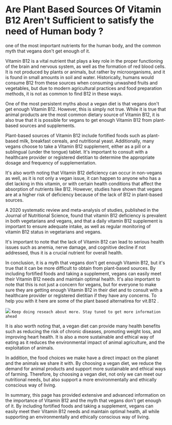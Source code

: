 # Are Plant Based Sources Of Vitamin B12 Aren't Sufficient to satisfy the need of Human body ?

one of the most important nutrients for the human body, and the common myth that vegans don't get enough of it.

Vitamin B12 is a vital nutrient that plays a key role in the proper functioning of the brain and nervous system, as well as the formation of red blood cells. It is not produced by plants or animals, but rather by microorganisms, and it is found in small amounts in soil and water. Historically, humans would consume B12 from these sources when consuming unwashed fruits and vegetables, but due to modern agricultural practices and food preparation methods, it is not as common to find B12 in these ways.

One of the most persistent myths about a vegan diet is that vegans don't get enough Vitamin B12. However, this is simply not true. While it is true that animal products are the most common dietary source of Vitamin B12, it is also true that it is possible for vegans to get enough Vitamin B12 from plant-based sources and supplements.

Plant-based sources of Vitamin B12 include fortified foods such as plant-based milk, breakfast cereals, and nutritional yeast. Additionally, many vegans choose to take a Vitamin B12 supplement, either as a pill or a sublingual (under the tongue) tablet. It's important to consult with a healthcare provider or registered dietitian to determine the appropriate dosage and frequency of supplementation.

It's also worth noting that Vitamin B12 deficiency can occur in non-vegans as well, as it is not only a vegan issue, it can happen to anyone who has a diet lacking in this vitamin, or with certain health conditions that affect the absorption of nutrients like B12. However, studies have shown that vegans are at a higher risk of deficiency because of the lack of B12 in plant-based sources.

A 2020 systematic review and meta-analysis of studies, published in the Journal of Nutritional Science, found that vitamin B12 deficiency is prevalent in both vegetarians and vegans, and that a daily vitamin B12 supplement is important to ensure adequate intake, as well as regular monitoring of vitamin B12 status in vegetarians and vegans.

It's important to note that the lack of Vitamin B12 can lead to serious health issues such as anemia, nerve damage, and cognitive decline if not addressed, thus it is a crucial nutrient for overall health.

In conclusion, it is a myth that vegans don't get enough Vitamin B12, but it's true that it can be more difficult to obtain from plant-based sources. By including fortified foods and taking a supplement, vegans can easily meet their Vitamin B12 needs and maintain optimal health. It's also important to note that this is not just a concern for vegans, but for everyone to make sure they are getting enough Vitamin B12 in their diet and to consult with a healthcare provider or registered dietitian if they have any concerns. To help you with it here are some of the plant based alternatirea for vit.B12 . 

![](./img_05.jpg)
`Keep doing reseach about more. Stay tuned to get more information ahead`

It is also worth noting that, a vegan diet can provide many health benefits such as reducing the risk of chronic diseases, promoting weight loss, and improving heart health. It is also a more sustainable and ethical way of eating as it reduces the environmental impact of animal agriculture, and the exploitation of animals.

In addition, the food choices we make have a direct impact on the planet and the animals we share it with. By choosing a vegan diet, we reduce the demand for animal products and support more sustainable and ethical ways of farming. Therefore, by choosing a vegan diet, not only we can meet our nutritional needs, but also support a more environmentally and ethically conscious way of living.


In summary, this page has provided extensive and advanced information on the importance of Vitamin B12 and the myth that vegans don't get enough of it. By including fortified foods and taking a supplement, vegans can easily meet their Vitamin B12 needs and maintain optimal health, all while supporting an environmentally and ethically conscious way of living.
